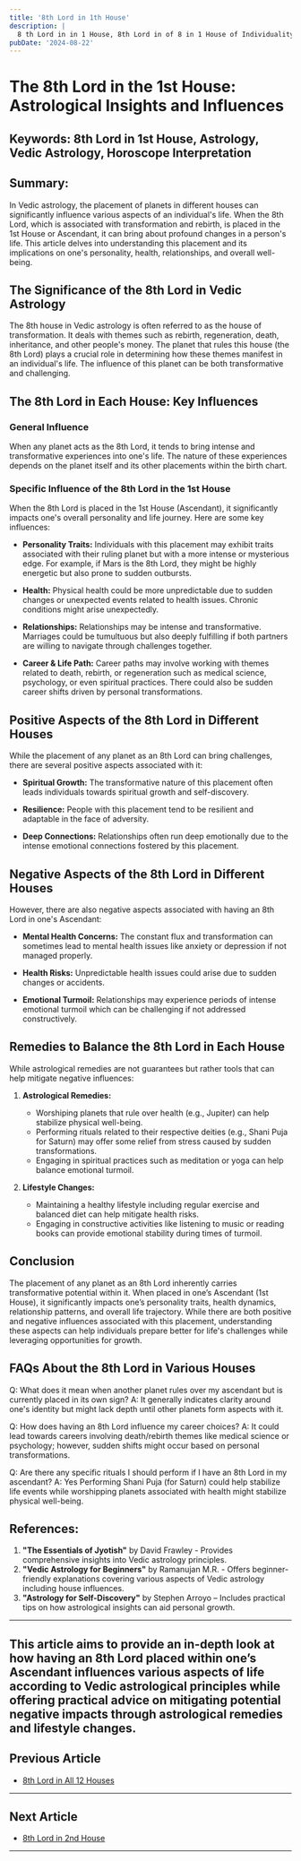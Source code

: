 ```yaml
---
title: '8th Lord in 1th House'
description: |
  8 th Lord in in 1 House, 8th Lord in of 8 in 1 House of Individuality in Vedic astrology
pubDate: '2024-08-22'
---
```


# The 8th Lord in the 1st House: Astrological Insights and Influences

## Keywords: 8th Lord in 1st House, Astrology, Vedic Astrology, Horoscope Interpretation

## Summary:
In Vedic astrology, the placement of planets in different houses can significantly influence various aspects of an individual's life. When the 8th Lord, which is associated with transformation and rebirth, is placed in the 1st House or Ascendant, it can bring about profound changes in a person's life. This article delves into understanding this placement and its implications on one's personality, health, relationships, and overall well-being.

## The Significance of the 8th Lord in Vedic Astrology

The 8th house in Vedic astrology is often referred to as the house of transformation. It deals with themes such as rebirth, regeneration, death, inheritance, and other people's money. The planet that rules this house (the 8th Lord) plays a crucial role in determining how these themes manifest in an individual's life. The influence of this planet can be both transformative and challenging.

## The 8th Lord in Each House: Key Influences

### General Influence
When any planet acts as the 8th Lord, it tends to bring intense and transformative experiences into one's life. The nature of these experiences depends on the planet itself and its other placements within the birth chart.

### Specific Influence of the 8th Lord in the 1st House
When the 8th Lord is placed in the 1st House (Ascendant), it significantly impacts one's overall personality and life journey. Here are some key influences:

- **Personality Traits:** Individuals with this placement may exhibit traits associated with their ruling planet but with a more intense or mysterious edge. For example, if Mars is the 8th Lord, they might be highly energetic but also prone to sudden outbursts.
  
- **Health:** Physical health could be more unpredictable due to sudden changes or unexpected events related to health issues. Chronic conditions might arise unexpectedly.
  
- **Relationships:** Relationships may be intense and transformative. Marriages could be tumultuous but also deeply fulfilling if both partners are willing to navigate through challenges together.
  
- **Career & Life Path:** Career paths may involve working with themes related to death, rebirth, or regeneration such as medical science, psychology, or even spiritual practices. There could also be sudden career shifts driven by personal transformations.

## Positive Aspects of the 8th Lord in Different Houses

While the placement of any planet as an 8th Lord can bring challenges, there are several positive aspects associated with it:

- **Spiritual Growth:** The transformative nature of this placement often leads individuals towards spiritual growth and self-discovery.
  
- **Resilience:** People with this placement tend to be resilient and adaptable in the face of adversity.
  
- **Deep Connections:** Relationships often run deep emotionally due to the intense emotional connections fostered by this placement.

## Negative Aspects of the 8th Lord in Different Houses

However, there are also negative aspects associated with having an 8th Lord in one's Ascendant:

- **Mental Health Concerns:** The constant flux and transformation can sometimes lead to mental health issues like anxiety or depression if not managed properly.
  
- **Health Risks:** Unpredictable health issues could arise due to sudden changes or accidents.
  
- **Emotional Turmoil:** Relationships may experience periods of intense emotional turmoil which can be challenging if not addressed constructively.

## Remedies to Balance the 8th Lord in Each House

While astrological remedies are not guarantees but rather tools that can help mitigate negative influences:

1. **Astrological Remedies:**
   - Worshiping planets that rule over health (e.g., Jupiter) can help stabilize physical well-being.
   - Performing rituals related to their respective deities (e.g., Shani Puja for Saturn) may offer some relief from stress caused by sudden transformations.
   - Engaging in spiritual practices such as meditation or yoga can help balance emotional turmoil.

2. **Lifestyle Changes:**
   - Maintaining a healthy lifestyle including regular exercise and balanced diet can help mitigate health risks.
   - Engaging in constructive activities like listening to music or reading books can provide emotional stability during times of turmoil.

## Conclusion
The placement of any planet as an 8th Lord inherently carries transformative potential within it. When placed in one’s Ascendant (1st House), it significantly impacts one’s personality traits, health dynamics, relationship patterns, and overall life trajectory. While there are both positive and negative influences associated with this placement, understanding these aspects can help individuals prepare better for life's challenges while leveraging opportunities for growth.

## FAQs About the 8th Lord in Various Houses

Q: What does it mean when another planet rules over my ascendant but is currently placed in its own sign?
A: It generally indicates clarity around one's identity but might lack depth until other planets form aspects with it.

Q: How does having an 8th Lord influence my career choices?
A: It could lead towards careers involving death/rebirth themes like medical science or psychology; however, sudden shifts might occur based on personal transformations.

Q: Are there any specific rituals I should perform if I have an 8th Lord in my ascendant?
A: Yes Performing Shani Puja (for Saturn) could help stabilize life events while worshipping planets associated with health might stabilize physical well-being.

## References:
1. **"The Essentials of Jyotish"** by David Frawley - Provides comprehensive insights into Vedic astrology principles.
2. **"Vedic Astrology for Beginners"** by Ramanujan M.R. - Offers beginner-friendly explanations covering various aspects of Vedic astrology including house influences.
3. **"Astrology for Self-Discovery"** by Stephen Arroyo – Includes practical tips on how astrological insights can aid personal growth.

---

This article aims to provide an in-depth look at how having an 8th Lord placed within one’s Ascendant influences various aspects of life according to Vedic astrological principles while offering practical advice on mitigating potential negative impacts through astrological remedies and lifestyle changes.
---

## Previous Article
- [8th Lord in All 12 Houses](/blogs-md/1008_8th_Lord_in_all_Houses/100800_8th_Lord_in_all_12_Houses.md)

---

## Next Article
- [8th Lord in 2nd House](/blogs-md/1008_8th_Lord_in_all_Houses/100802_8th_Lord_in_2th_House.md)

---
